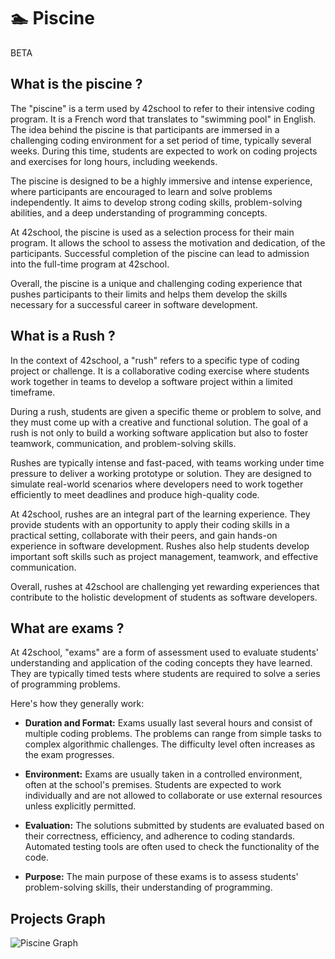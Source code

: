 # 🏊 Piscine
<span class="badge badge-warning">BETA</span>

## What is the piscine ?

The "piscine" is a term used by 42school to refer to their intensive coding program. It is a French word that translates to "swimming pool" in English. The idea behind the piscine is that participants are immersed in a challenging coding environment for a set period of time, typically several weeks. During this time, students are expected to work on coding projects and exercises for long hours, including weekends.

The piscine is designed to be a highly immersive and intense experience, where participants are encouraged to learn and solve problems independently. It aims to develop strong coding skills, problem-solving abilities, and a deep understanding of programming concepts.

At 42school, the piscine is used as a selection process for their main program. It allows the school to assess the motivation and dedication, of the participants. Successful completion of the piscine can lead to admission into the full-time program at 42school.

Overall, the piscine is a unique and challenging coding experience that pushes participants to their limits and helps them develop the skills necessary for a successful career in software development.

## What is a Rush ?

In the context of 42school, a "rush" refers to a specific type of coding project or challenge. It is a collaborative coding exercise where students work together in teams to develop a software project within a limited timeframe.

During a rush, students are given a specific theme or problem to solve, and they must come up with a creative and functional solution. The goal of a rush is not only to build a working software application but also to foster teamwork, communication, and problem-solving skills.

Rushes are typically intense and fast-paced, with teams working under time pressure to deliver a working prototype or solution. They are designed to simulate real-world scenarios where developers need to work together efficiently to meet deadlines and produce high-quality code.

At 42school, rushes are an integral part of the learning experience. They provide students with an opportunity to apply their coding skills in a practical setting, collaborate with their peers, and gain hands-on experience in software development. Rushes also help students develop important soft skills such as project management, teamwork, and effective communication.

Overall, rushes at 42school are challenging yet rewarding experiences that contribute to the holistic development of students as software developers.

## What are exams ?

At 42school, "exams" are a form of assessment used to evaluate students' understanding and application of the coding concepts they have learned. They are typically timed tests where students are required to solve a series of programming problems.

Here's how they generally work:

- **Duration and Format:**
Exams usually last several hours and consist of multiple coding problems. The problems can range from simple tasks to complex algorithmic challenges. The difficulty level often increases as the exam progresses.

- **Environment:**
Exams are usually taken in a controlled environment, often at the school's premises. Students are expected to work individually and are not allowed to collaborate or use external resources unless explicitly permitted.

- **Evaluation:**
The solutions submitted by students are evaluated based on their correctness, efficiency, and adherence to coding standards. Automated testing tools are often used to check the functionality of the code.

- **Purpose:**
The main purpose of these exams is to assess students' problem-solving skills, their understanding of programming.

## Projects Graph
![Piscine Graph](/images/wiki/piscine-graph.png)

